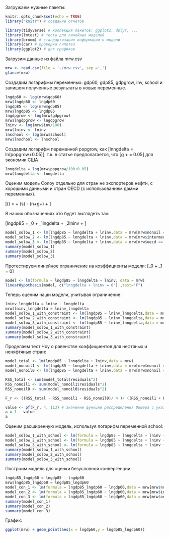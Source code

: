 Загружаем нужные пакеты:
```r
knitr::opts_chunk$set(echo = TRUE)
library("knitr") # создание отчётов

library(tidyverse) # коллекция пакетов: ggplot2, dplyr, ...
library(lmtest) # тесты для линейных моделей
library(broom) # стандартизация информации о модели
library(car) # проверка гипотез
library(ggplot2) # для графиков
```

Загрузим данные из файла mrw.csv

```r
mrw <- read.csv(file = '~/mrw.csv', sep =',')
glance(mrw)
```

Создадим логарифмы переменных: gdp60, gdp85, gdpgrow, inv, school и запишем полученные результаты в новые переменные. 

```r
lngdp60 <- log(mrw$gdp60)
mrw$lngdp60 <- lngdp60 
lngdp85 <- log(mrw$gdp85)
mrw$lngdp85 <- lngdp85 
lngdpgrow <- log(mrw$gdpgrow)
mrw$lngdpgrow <- lngdpgrow
lninv <- log(mrw$inv/100)
mrw$lninv <- lninv
lnschool <- log(mrw$school)
mrw$lnschool <- lnschool 
```

Создадим логарифм переменной popgrow, как \[lnngdelta = ln(popgrow+0.05)\], т.к. в статье предполагается, что \[g + \delta = 0.05\] для экономик США

```r
lnngdelta = log(mrw$popgrow/100+0.05)
mrw$lnngdelta <- lnngdelta
```

Оценим модель Солоу отдельно для стран не экспортеров нефти, с хорошими данными и стран OECD (с использованием дамми переменных).

\[\ln(\frac{Y}{L}) = \alpha + \frac{\alpha}{1 - \alpha}\ln(s) - \frac{\alpha}{1 - \alpha}\ln(n+g+\delta) + \epsilon \]

В наших обозначениях это будет выглядеть так:

\[lngdp85 = \beta_0 + \beta_1lngdelta + \beta_2lninv + \epsilon\]

```r
model_solow_1 <- lm(lngdp85 ~ lnngdelta + lninv,data = mrw[mrw$nonoil == 1, ])
model_solow_2 <- lm(lngdp85 ~ lnngdelta + lninv,data = mrw[mrw$intermed == 1, ])
model_solow_3 <- lm(lngdp85 ~ lnngdelta + lninv,data = mrw[mrw$oecd == 1, ])
summary(model_solow_1)
summary(model_solow_2)
summary(model_solow_3)
```

Протестируем линейное ограничение на коэффициенты модели: \[\beta_0 + \beta_1 = 0\]

```r
model <- lm(formula = lngdp85 ~ lnngdelta + lninv, data = mrw)
linearHypothesis(model, c("lnngdelta + lninv = 0") ,test="F")
```

Теперь оценим наши модели, учитывая ограничение:

```r
lninv_lnngdelta = lninv - lnngdelta
mrw$lninv_lnngdelta = lninv_lnngdelta
model_solow_1_with_constraint <- lm(lngdp85 ~ lninv_lnngdelta,data = mrw[mrw$nonoil == 1, ])
model_solow_2_with_constraint <- lm(lngdp85 ~ lninv_lnngdelta,data = mrw[mrw$intermed == 1, ])
model_solow_3_with_constraint <- lm(lngdp85 ~ lninv_lnngdelta,data = mrw[mrw$oecd == 1, ])
summary(model_solow_1_with_constraint)
summary(model_solow_2_with_constraint)
summary(model_solow_3_with_constraint)
```

Проделаем тест Чоу о равенстве коэффициентов для нефтяных и неняфтяных стран:

```r
model_total <- lm(lngdp85 ~ lnngdelta + lninv,data = mrw)
model_nonoil1 <- lm(lngdp85 ~ lnngdelta + lninv,data = mrw[mrw$nonoil == 1, ])
model_nonoil0 <- lm(lngdp85 ~ lnngdelta + lninv,data = mrw[mrw$nonoil == 0, ])

RSS_total <- sum(model_total$residuals^2)
RSS_nonoil1 <- sum(model_nonoil1$residuals^2)
RSS_nonoil0 <- sum(model_nonoil0$residuals^2)

F_r <- ((RSS_total - RSS_nonoil1 - RSS_nonoil0)/ 4 )/ ((RSS_nonoil1 + RSS_nonoil0)/ (121 - 8))

value <- pf(F_r, 4, 113) # значение функции распределения Фишера с указанными степенями свободы
a = 1 - value
a

```

Оценим расширенную модель, используя логарифм переменной school:

```r
model_solow_1_with_school <- lm(formula = lngdp85 ~ lnngdelta + lninv + lnschool,data = mrw[mrw$nonoil == 1, ])
model_solow_2_with_school <- lm(formula = lngdp85 ~ lnngdelta + lninv + lnschool,data = mrw[mrw$intermed == 1, ])
model_solow_3_with_school <- lm(formula = lngdp85 ~ lnngdelta + lninv + lnschool,data = mrw[mrw$oecd == 1, ])
summary(model_solow_1_with_school)
summary(model_solow_2_with_school)
summary(model_solow_3_with_school)
```

Построим модель для оценки безусловной конвергенции: 

```r
lngdp85_lngdp60 = lngdp85 - lngdp60
mrw$lngdp85_lngdp60 = lngdp85_lngdp60
model_con_1 <- lm(formula = lngdp85_lngdp60 ~ lngdp60,data = mrw[mrw$nonoil == 1, ])
model_con_2 <- lm(formula = lngdp85_lngdp60 ~ lngdp60,data = mrw[mrw$intermed == 1, ])
model_con_3 <- lm(formula = lngdp85_lngdp60 ~ lngdp60,data = mrw[mrw$oecd == 1, ])
summary(model_con_1)
summary(model_con_2)
summary(model_con_3)
```

График:
```r
ggplot(mrw) + geom_point(aes(x = lngdp60,y = lngdp85_lngdp60))
```

